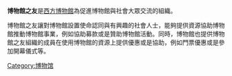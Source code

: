 '''博物館之友'''是[[西方|西方]][[博物館|博物館]]為促進博物館與社會大眾交流的組織。

博物館之友讓對博物館設置使命認同與有興趣的社會人士，能夠提供資源協助博物館推動博物館事業，例如協助募款或是贊助博物館活動。同時，博物館也提供博物館之友組織的成員在使用博物館的資源上提供優惠或是協助，例如門票優惠或是參加開幕儀式等。
{{Museum-stub}}
[[Category:博物馆|Category:博物馆]]